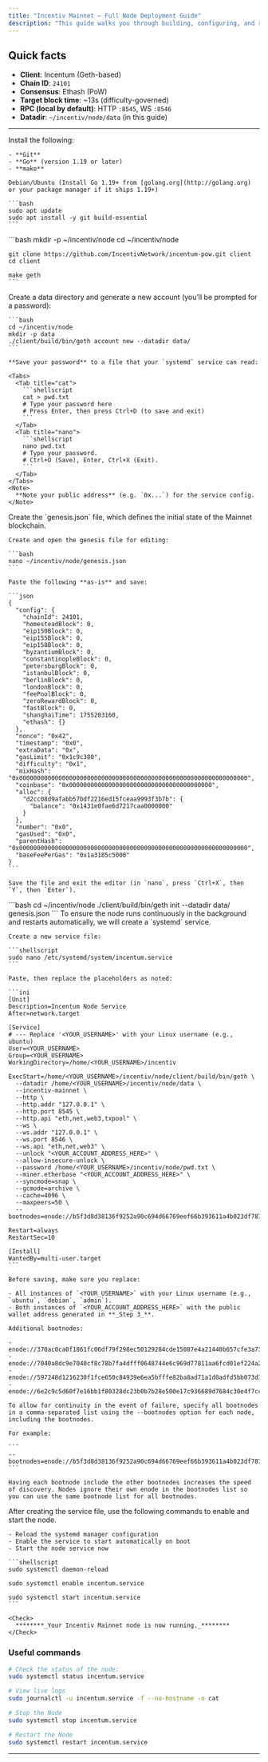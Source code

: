 ```yaml
---
title: "Incentiv Mainnet — Full Node Deployment Guide"
description: "This guide walks you through building, configuring, and running an Incentiv mainnet full node as a resilient `systemd` service. "
---
```


## Quick facts

- **Client**: Incentum (Geth-based)
- **Chain ID**: `24101`
- **Consensus**: Ethash (PoW)
- **Target block time**: ~13s (difficulty-governed)
- **RPC (local by default)**: HTTP `:8545`, WS `:8546`
- **Datadir**: `~/incentiv/node/data` (in this guide)

---

<Steps>
  <Step title="Prerequisites">
    Install the following:

    - **Git**
    - **Go** (version 1.19 or later)
    - **make**

    Debian/Ubuntu (Install Go 1.19+ from [golang.org](http://golang.org) or your package manager if it ships 1.19+)

    ```bash
    sudo apt update
    sudo apt install -y git build-essential
    ```
  </Step>
  <Step title="Clone & Build the Client">
    ```bash
    mkdir -p ~/incentiv/node
    cd ~/incentiv/node
    
    git clone https://github.com/IncentivNetwork/incentum-pow.git client
    cd client
    
    make geth
    ```
  </Step>
  <Step title="Account & Environment Setup">
    Create a data directory and generate a new account (you’ll be prompted for a password):

    ```bash
    cd ~/incentiv/node
    mkdir -p data
    ./client/build/bin/geth account new --datadir data/
    ```

    **Save your password** to a file that your `systemd` service can read:

    <Tabs>
      <Tab title="cat">
        ```shellscript
        cat > pwd.txt
        # Type your password here
        # Press Enter, then press Ctrl+D (to save and exit)
        ```
      </Tab>
      <Tab title="nano">
        ```shellscript
        nano pwd.txt
        # Type your password.
        # Ctrl+O (Save), Enter, Ctrl+X (Exit).
        ```
      </Tab>
    </Tabs>
    <Note>
      **Note your public address** (e.g. `0x...`) for the service config.
    </Note>
  </Step>
  <Step title="Create the genesis.json File">
    Create the `genesis.json` file, which defines the initial state of the Mainnet blockchain.

    Create and open the genesis file for editing:

    ```bash
    nano ~/incentiv/node/genesis.json
    ```

    Paste the following **as-is** and save:

    ```json
    {
      "config": {
        "chainId": 24101,
        "homesteadBlock": 0,
        "eip150Block": 0,
        "eip155Block": 0,
        "eip158Block": 0,
        "byzantiumBlock": 0,
        "constantinopleBlock": 0,
        "petersburgBlock": 0,
        "istanbulBlock": 0,
        "berlinBlock": 0,
        "londonBlock": 0,
        "feePoolBlock": 0,
        "zeroRewardBlock": 0,
        "fastBlock": 0,
        "shanghaiTime": 1755203160,
        "ethash": {}
      },
      "nonce": "0x42",
      "timestamp": "0x0",
      "extraData": "0x",
      "gasLimit": "0x1c9c380",
      "difficulty": "0x1",
      "mixHash": "0x0000000000000000000000000000000000000000000000000000000000000000",
      "coinbase": "0x0000000000000000000000000000000000000000",
      "alloc": {
        "d2cc08d9afabb57bdf2216ed15fceaa9993f3b7b": {
          "balance": "0x1431e0fae6d7217caa0000000"
        }
      },
      "number": "0x0",
      "gasUsed": "0x0",
      "parentHash": "0x0000000000000000000000000000000000000000000000000000000000000000",
      "baseFeePerGas": "0x1a3185c5000"
    }
    ```

    Save the file and exit the editor (in `nano`, press `Ctrl+X`, then `Y`, then `Enter`).
  </Step>
  <Step title="Initialize the Chain Data">
    ```bash
    cd ~/incentiv/node
    ./client/build/bin/geth init --datadir data/ genesis.json
    ```
  </Step>
  <Step title="Configure a System Service">
    To ensure the node runs continuously in the background and restarts automatically, we will create a `systemd` service.

    Create a new service file:

    ```shellscript
    sudo nano /etc/systemd/system/incentum.service
    ```

    Paste, then replace the placeholders as noted:

    ```ini
    [Unit]
    Description=Incentum Node Service
    After=network.target
    
    [Service]
    # --- Replace '<YOUR_USERNAME>' with your Linux username (e.g., ubuntu)
    User=<YOUR_USERNAME>
    Group=<YOUR_USERNAME>
    WorkingDirectory=/home/<YOUR_USERNAME>/incentiv
    
    ExecStart=/home/<YOUR_USERNAME>/incentiv/node/client/build/bin/geth \
      --datadir /home/<YOUR_USERNAME>/incentiv/node/data \
      --incentiv-mainnet \
      --http \
      --http.addr "127.0.0.1" \
      --http.port 8545 \
      --http.api "eth,net,web3,txpool" \
      --ws \
      --ws.addr "127.0.0.1" \
      --ws.port 8546 \
      --ws.api "eth,net,web3" \
      --unlock "<YOUR_ACCOUNT_ADDRESS_HERE>" \
      --allow-insecure-unlock \
      --password /home/<YOUR_USERNAME>/incentiv/node/pwd.txt \
      --miner.etherbase "<YOUR_ACCOUNT_ADDRESS_HERE>" \
      --syncmode=snap \
      --gcmode=archive \
      --cache=4096 \
      --maxpeers=50 \
      --bootnodes=enode://b5f3d8d38136f9252a90c694d66769eef66b393611a4b023df78795beddaa788116f41029dcf2dc59168542968747b252be35293f7fdd7717394ece84e73baf7@195.189.60.152:30303,enode://370ac0ca0f1861fc06df79f298ec50129284cde15087e4a21440b657cfe3a735c939aecb8b625751dae221991c4151a2923c61d4f376d418369881fb2aebf85c@144.217.77.103:30303,enode://7040a8dc9e7040cf8c78b7fa4dfff0648744e6c969d77811aa6fcd01ef224a283f4d6cd3b7d2eb6922f1fcf0673e0ce1283e1d9b38e2e6266c99372ea9408651@51.79.21.182:30303,enode://597248d1216230f1fce650c84939e6ea5bfffe82ba8ad71a1d0adfd5bb073d37772e71d068bad7db5dc28688c537cb4d0d00b6eee80b1c0b3e6c79d30cff42e7@51.255.64.209:30303,enode://6e2c9c5d60f7e16bb1f80328dc23b0b7b28e500e17c936689d7684c30e4f7cc450ce88cb7536e120e02023a66ac8d68def346bcc2a416376f9dfbd13b7dc3b88@141.94.161.120:30303
    
    Restart=always
    RestartSec=10
    
    [Install]
    WantedBy=multi-user.target
    ```

    Before saving, make sure you replace:

    - All instances of `<YOUR_USERNAME>` with your Linux username (e.g., `ubuntu`, `debian`, `admin`).
    - Both instances of `<YOUR_ACCOUNT_ADDRESS_HERE>` with the public wallet address generated in **_Step 3_**.

    Additional bootnodes:

    - enode://370ac0ca0f1861fc06df79f298ec50129284cde15087e4a21440b657cfe3a735c939aecb8b625751dae221991c4151a2923c61d4f376d418369881fb2aebf85c@144.217.77.103:30303
    - enode://7040a8dc9e7040cf8c78b7fa4dfff0648744e6c969d77811aa6fcd01ef224a283f4d6cd3b7d2eb6922f1fcf0673e0ce1283e1d9b38e2e6266c99372ea9408651@51.79.21.182:30303
    - enode://597248d1216230f1fce650c84939e6ea5bfffe82ba8ad71a1d0adfd5bb073d37772e71d068bad7db5dc28688c537cb4d0d00b6eee80b1c0b3e6c79d30cff42e7@51.255.64.209:30303
    - enode://6e2c9c5d60f7e16bb1f80328dc23b0b7b28e500e17c936689d7684c30e4f7cc450ce88cb7536e120e02023a66ac8d68def346bcc2a416376f9dfbd13b7dc3b88@141.94.161.120:30303

    To allow for continuity in the event of failure, specify all bootnodes in a comma-separated list using the --bootnodes option for each node, including the bootnodes.

    For example:

    ```
    --bootnodes=enode://b5f3d8d38136f9252a90c694d66769eef66b393611a4b023df78795beddaa788116f41029dcf2dc59168542968747b252be35293f7fdd7717394ece84e73baf7@195.189.60.152:30303,enode://370ac0ca0f1861fc06df79f298ec50129284cde15087e4a21440b657cfe3a735c939aecb8b625751dae221991c4151a2923c61d4f376d418369881fb2aebf85c@144.217.77.103:30303,enode://7040a8dc9e7040cf8c78b7fa4dfff0648744e6c969d77811aa6fcd01ef224a283f4d6cd3b7d2eb6922f1fcf0673e0ce1283e1d9b38e2e6266c99372ea9408651@51.79.21.182:30303,enode://597248d1216230f1fce650c84939e6ea5bfffe82ba8ad71a1d0adfd5bb073d37772e71d068bad7db5dc28688c537cb4d0d00b6eee80b1c0b3e6c79d30cff42e7@51.255.64.209:30303,enode://6e2c9c5d60f7e16bb1f80328dc23b0b7b28e500e17c936689d7684c30e4f7cc450ce88cb7536e120e02023a66ac8d68def346bcc2a416376f9dfbd13b7dc3b88@141.94.161.120:30303
    ```

    Having each bootnode include the other bootnodes increases the speed of discovery. Nodes ignore their own enode in the bootnodes list so you can use the same bootnode list for all bootnodes.
  </Step>
  <Step title="Start & Manage the Node">
    After creating the service file, use the following commands to enable and start the node.

    - Reload the systemd manager configuration
    - Enable the service to start automatically on boot
    - Start the node service now

    ```shellscript
    sudo systemctl daemon-reload
    
    sudo systemctl enable incentum.service
    
    sudo systemctl start incentum.service
    ```

    <Check>
      ********_Your Incentiv Mainnet node is now running._********
    </Check>
  </Step>
</Steps>

### Useful commands

```bash
# Check the status of the node:
sudo systemctl status incentum.service

# View live logs
sudo journalctl -u incentum.service -f --no-hostname -o cat

# Stop the Node
sudo systemctl stop incentum.service

# Restart the Node
sudo systemctl restart incentum.service
```

---